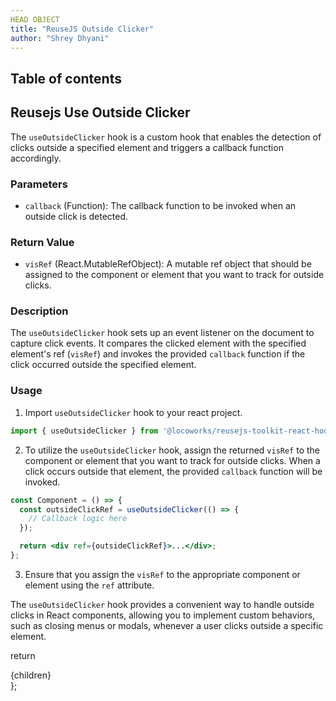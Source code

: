```yaml
---
HEAD OBJECT
title: "ReuseJS Outside Clicker"
author: "Shrey Dhyani"
---
```


## Table of contents

## Reusejs Use Outside Clicker

The `useOutsideClicker` hook is a custom hook that enables the detection of clicks outside a specified element and triggers a callback function accordingly.

### Parameters

- `callback` (Function): The callback function to be invoked when an outside click is detected.

### Return Value

- `visRef` (React.MutableRefObject): A mutable ref object that should be assigned to the component or element that you want to track for outside clicks.

### Description

The `useOutsideClicker` hook sets up an event listener on the document to capture click events. It compares the clicked element with the specified element's ref (`visRef`) and invokes the provided `callback` function if the click occurred outside the specified element.

### Usage

1. Import `useOutsideClicker` hook to your react project.

```jsx
import { useOutsideClicker } from '@locoworks/reusejs-toolkit-react-hook';
```

2. To utilize the `useOutsideClicker` hook, assign the returned `visRef` to the component or element that you want to track for outside clicks. When a click occurs outside that element, the provided `callback` function will be invoked.
```jsx
const Component = () => {
  const outsideClickRef = useOutsideClicker(() => {
    // Callback logic here
  });

  return <div ref={outsideClickRef}>...</div>;
};
```

3. Ensure that you assign the `visRef` to the appropriate component or element using the `ref` attribute.

The `useOutsideClicker` hook provides a convenient way to handle outside clicks in React components, allowing you to implement custom behaviors, such as closing menus or modals, whenever a user clicks outside a specific element.


  return <div className="prose max-w-full mx-4 pb-10" >{children}</div>
};